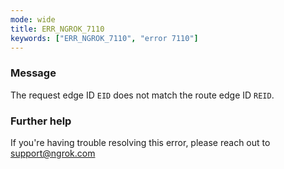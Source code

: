 ```yaml
---
mode: wide
title: ERR_NGROK_7110
keywords: ["ERR_NGROK_7110", "error 7110"]
---
```


### Message

The request edge ID `EID` does not match the route edge ID `REID`.

### Further help

If you're having trouble resolving this error, please reach out to [support@ngrok.com](mailto:support@ngrok.com?subject=Help%20with%20ERR_NGROK_7110)
